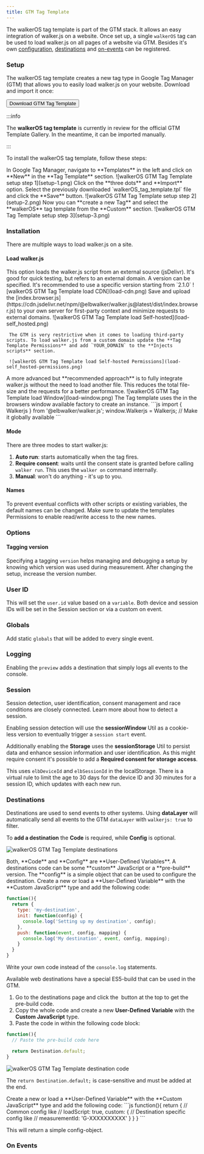```yaml
---
title: GTM Tag Template
---
```



The walkerOS tag template is part of the GTM stack. It allows an easy
integration of walker.js on a website. Once set up, a single `walkerOS` tag can
be used to load walker.js on all pages of a website via GTM. Besides it's own
[configuration](#options), [destinations](#destination) and
[on-events](#on-events) can be registered.

### Setup

The walkerOS tag template creates a new tag type in Google Tag Manager (GTM)
that allows you to easily load walker.js on your website. Download and import it
once:

<div class="mx-auto mt-5 max-w-md sm:flex sm:justify-center md:mt-8">
  <Button link="TODO">Download GTM Tag Template</Button>
</div>

:::info

The **walkerOS tag template** is currently in review for the official GTM
Template Gallery. In the meantime, it can be imported manually.

:::

To install the walkerOS tag template, follow these steps:

<Tabs>
  <TabItem value="step1" label="Step 1" default>
    In Google Tag Manager, navigate to **Templates** in the left and click on
    **New** in the **Tag Template** section. ![walkerOS GTM Tag Template setup
    step 1](setup-1.png)
  </TabItem>
  <TabItem value="step2" label="Step 2">
    Click on the **three dots** and **Import** option. Select the previously
    downloaded `walkerOS_tag_template.tpl` file and click the **Save** button.
    ![walkerOS GTM Tag Template setup step 2](setup-2.png)
  </TabItem>
  <TabItem value="step3" label="Step 3">
    Now you can **create a new Tag** and select the **walkerOS** tag template
    from the **Custom** section. ![walkerOS GTM Tag Template setup step
    3](setup-3.png)
  </TabItem>
</Tabs>

### Installation

There are multiple ways to load walker.js on a site.

#### Load walker.js

<Tabs>
  <TabItem value="cdn" label="CDN" default>
    This option loads the walker.js script from an external source (jsDelivr).
    It's good for quick testing, but refers to an external domain. A version can
    be specified. It's recommended to use a specific version starting from
    `2.1.0` ![walkerOS GTM Tag Template load CDN](load-cdn.png)
  </TabItem>
  <TabItem value="self-hosted" label="Self-hosted">
    Save and upload the
    [index.browser.js](https://cdn.jsdelivr.net/npm/@elbwalker/walker.js@latest/dist/index.browser.js)
    to your own server for first-party context and minimize requests to external
    domains.
     ![walkerOS GTM Tag Template load Self-hosted](load-self_hosted.png)

     The GTM is very restrictive when it comes to loading third-party scripts. To load walker.js from a custom domain update the **Tag Template Permissions** and add `YOUR_DOMAIN` to the **Injects scripts** section.

     ![walkerOS GTM Tag Template load Self-hosted Permissions](load-self_hosted-permissions.png)

  </TabItem>
  <TabItem value="window" label="Window (recommended)">
    A more advanced but **recommended approach** is to fully integrate walker.js without the need to load another file. This reduces the total file-size and the requests for a better performance. ![walkerOS
    GTM Tag Template load Window](load-window.png)
    The Tag template uses the in the browsers window available factory to create an instance.
    ```js
    import { Walkerjs } from '@elbwalker/walker.js';
    window.Walkerjs = Walkerjs; // Make it globally available
    ```
  </TabItem>
</Tabs>

#### Mode

There are three modes to start walker.js:

1. **Auto run**: starts automatically when the tag fires.
2. **Require consent**: waits until the consent state is granted before calling
   `walker run`. This uses the `walker on` command internally.
3. **Manual**: won't do anything - it's up to you.

#### Names

To prevent eventual conflicts with other scripts or existing variables, the
default names can be changed. Make sure to update the templates Permissions to
enable read/write access to the new names.

### Options

#### Tagging version

Specifying a tagging `version` helps managing and debugging a setup by knowing
which version was used during measurement. After changing the setup, increase
the version number.

### User ID

This will set the `user.id` value based on a `variable`. Both device and session
IDs will be set in the Session section or via a custom on event.

### Globals

Add static `globals` that will be added to every single event.

### Logging

Enabling the `preview` adds a destination that simply logs all events to the
console.

### Session

Session detection, user identification, consent management and race conditions
are closely connected. Learn more about how
to&nbsp;<Link to="/docs/utils/session">detect a session</Link>.

Enabling session detection will use the **sessionWindow** Util as a cookie-less
version to eventually trigger a `session start` event.

Additionally enabling the **Storage** uses the **sessionStorage** Util to
persist data and enhance session information and user identification. As this
might require consent it's possible to add a **Required consent for storage
access**.

This uses `elbDeviceId` and `elbSessionId` in the localStorage. There is a
virtual rule to limit the age to 30 days for the device ID and 30 minutes for a
session ID, which updates with each new run.

### Destinations

Destinations are used to send events to other systems. Using **dataLayer** will
automatically send all events to the GTM `dataLayer` with `walkerjs: true` to
filter.

To **add a destination** the **Code** is required, while **Config** is optional.

![walkerOS GTM Tag Template destinations](destinations-overview.png)

<Tabs>
  <TabItem value="add" label="Add destination" default>
    Both, **Code** and **Config** are **User-Defined Variables**. A destinations code can be some **custom** JavaScript or a **pre-build** version.
    The **config** is a simple object that can be used to configure the destination.
  </TabItem>
  <TabItem value="code-custom" label="Code (Custom)">
    Create a new or load a **User-Defined Variable** with the **Custom JavaScript** type and add the following code:

```js
function(){
  return {
    type: 'my-destination',
    init: function(config) {
      console.log('Setting up my destination', config);
    },
    push: function(event, config, mapping) {
      console.log('My destination', event, config, mapping);
    }
  }
}
```

Write your own code instead of the `console.log` statements.

  </TabItem>
  <TabItem value="code-pre-build" label="Code (Pre-build)">
Available&nbsp;<Link to="/docs/destinations/web/">web destinations</Link> have a special ES5-build that can be used in the GTM.

1. Go to the destinations page and click
   the&nbsp;<PackageButton icon="mdi:file-code-outline" to='#' text="ES5" style="mr-0 mb-0"/>
   button at the top to get the pre-build code.
2. Copy the whole code and create a new **User-Defined Variable** with the
   **Custom JavaScript** type.
3. Paste the code in within the following code block:

```js
function(){
  // Paste the pre-build code here

  return Destination.default;
}
```

![walkerOS GTM Tag Template destination code](destinations-code.png)

The `return Destination.default;` is case-sensitive and must be added at the
end.

  </TabItem>
  <TabItem value="config" label="Config">
  Create a new or load a **User-Defined Variable** with the **Custom JavaScript** type and add the following code:
```js
function(){
  return {
    // Common config like
    // loadScript: true,
    custom: {
      // Destination specific config like
      // measurementId: 'G-XXXXXXXXXX'
    }
  }
}
```

This will return a simple config-object.

  </TabItem>
</Tabs>

### On Events


